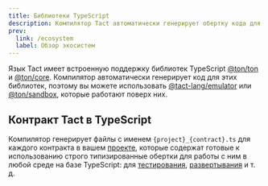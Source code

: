 ```yaml
---
title: Библиотеки TypeScript
description: Компилятор Tact автоматически генерирует обертку кода для использования с библиотеками @ton/ton и @ton/core
prev:
  link: /ecosystem
  label: Обзор экосистем
---
```


Язык Tact имеет встроенную поддержку библиотек TypeScript [@ton/ton](https://github.com/ton-org/ton) и [@ton/core](https://github.com/ton-org/ton-core). Компилятор автоматически генерирует код для этих библиотек, поэтому вы можете использовать [@tact-lang/emulator](https://github.com/tact-lang/tact-emulator) или [@ton/sandbox](https://github.com/ton-org/sandbox), которые работают поверх них.

## Контракт Tact в TypeScript

Компилятор генерирует файлы с именем `{project}_{contract}.ts` для каждого контракта в вашем [проекте](/ru/book/config#projects), которые содержат готовые к использованию строго типизированные обертки для работы с ним в любой среде на базе TypeScript: для [тестирования](/ru/book/debug), [развертывания](/ru/book/deploy) и т. д.
